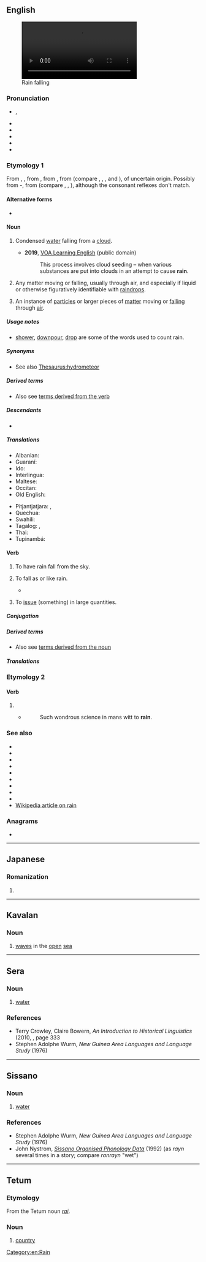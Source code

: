 {{also|Rain|ràin|räin}}
==English==
[[File:Averse de pluie.webm|thumb|right|Rain falling]]

===Pronunciation===
* {{enPR|rān}}, {{IPA|en|/ɹeɪn/}}
* {{audio|en|en-us-rain.ogg|Audio (US)}}
* {{audio|en|En-uk-rain.ogg|Audio (UK)}}
* {{audio|en|LL-Q1860 (eng)-Back ache-rain.wav|Audio}}
* {{rhymes|en|eɪn|s=1}}
* {{homophones|en|reign|rein}}

===Etymology 1===
From {{inh|en|enm|reyn}}, {{m|enm|rein}}, from {{inh|en|ang|reġn}}, from {{inh|en|gmw-pro|*regn}}, from {{inh|en|gem-pro|*regną}} (compare {{cog|fy|rein}}, {{cog|nl|regen}}, {{cog|de|Regen}}, {{cog|da|-}} and {{cog|no|regn}}), of uncertain origin. Possibly from {{w|pre-Germanic}} {{m|ine-pro|*Hréǵ-no}}-, from {{inh|en|ine-pro|*Hreǵ-||to flow}} (compare {{cog|la|rigō||wet, soak}}, {{cog|lt|rõki||drizzling rain}}, {{cog|sq|rrjedh||to flow, drip}}), although the consonant reflexes don't match.

====Alternative forms====
* {{alter|en|rayne|raygne||obsolete}}

====Noun====
{{en-noun|-|s}}

# Condensed [[water]] falling from a [[cloud]].
#: {{ux|en|We've been having a lot of '''rain''' lately.}}
#: {{ux|en|The '''rains''' came late that year.}}
#* '''2019''', [https://web.archive.org/web/20190311070055/https://learningenglish.voanews.com/a/south-korea-proposes-rain-project-with-china-to-cut-pollution/4819207.html VOA Learning English] (public domain)
#*: This process involves cloud seeding – when various substances are put into clouds in an attempt to cause '''rain'''.
#*:: {{audio|en|This process involves cloud seeding – when various substances are put into clouds in an attempt to cause rain.ogg|Audio (US)}}
# {{lb|en|figuratively}} Any matter moving or falling, usually through air, and especially if liquid or otherwise figuratively identifiable with [[raindrop]]s.
# {{lb|en|figuratively}} An instance of [[particle]]s or larger pieces of [[matter]] moving or [[fall]]ing through [[air]].
#: {{ux|en|A '''rain''' of mortar fire fell on our trenches.}}

=====Usage notes=====
* [[shower]], [[downpour]], [[drop]] are some of the words used to count rain.

=====Synonyms=====
* See also [[Thesaurus:hydrometeor]]

=====Derived terms=====
<span id="NounDT"><!--Terms derived from the NOUN--></span>
* Also see [[#VerbDT|terms derived from the verb]]
{{der4|en
|rainband
|rain barrel
|rainberry
|rainbird
|rain bomb
|rainboot
|rainbow
|[[rain check]], [[raincheck]], [[rain cheque]]
|rain cloud
|rain collar
|rain crow
|raincoat
|rain dance
|rain day
|rain delay
|raindrop
|rainfall
|rainforest
|rain frog
|rain garden
|rain gauge
|rain hat
|rainish
|rainjacket
|rain lamp
|rainmaker
|rain man
|rain or shine
|rainproof
|rain-slickened
|rain shadow
|[[rainsoaked]], [[rain-soaked]]
|rainstorm
|rain tree
|rainwash
|rainwater
|rainwear
|rainy
}}

=====Descendants=====
* {{desc|srn|alen}}

=====Translations=====
{{trans-top|condensed water from a cloud}}
{{multitrans|data=
* Abanyom: {{tt|abm|àlɨb}}
* Abaza: {{tt|abq|ква}}
* Abkhaz: {{tt|ab|ақәоура}}, {{tt|ab|ақәа|alt=а-қәа́}}
* Acehnese: {{tt|ace|ujeuen}}
* Adyghe: {{tt|ady|ощхы}}
* Afar: {{tt|aa|rob}}
* Afrikaans: {{tt+|af|reën}}
* Ainu: {{tt|ain|アㇱ|tr=as}}, {{tt|ain|アㇷ゚ト|tr=apto}}, {{tt|ain|ルヤンペ|tr=ruyanpe}}
* Aiton: {{t-needed|aio}}
* Aklanon: {{tt|akl|uean}}
* Alas-Kluet Batak: {{tt|btz|udan}}
* Albanian: {{tt+|sq|shi}}
* Alune: {{tt|alp|ulane}}
* Alutor: {{tt|alr|арн'ин|tr=ar'nin}}
* Ama: {{tt|amm|sa}}
* Amahai: {{tt|amq|sialo}}
* American Sign Language: {{tt|ase|Claw5@SideForeheadhigh-PalmDown-Claw5@SideForeheadhigh-PalmDown Claw5@SideChinhigh-PalmDown-Claw5@SideChinhigh-PalmDown Claw5@SideChesthigh-PalmDown-Claw5@SideChesthigh-PalmDown}}
* Amharic: {{tt|am|ዝናብ}}
* Anakalangu: {{tt|akg|urang}}
* Andi: {{tt|ani|цӏцӏа}}
* Andio: {{tt|bzb|udan}}
* Apalaí: {{tt|apy|konopo}}
* Aputai: {{tt|apx|usa}}
* Arabic: {{tt+|ar|مَطَر|m}}
*: Egyptian Arabic: {{tt|arz|مطر|m|tr=maṭar}}, {{qualifier|some villages}} {{tt|arz|نطر|m|tr=naṭar}}, {{qualifier|Alexandria}} {{tt|arz|شتا|m|tr=šita}}
*: Hijazi Arabic: {{tt|acw|مطر|m|tr=maṭar}}, {{tt|acw|مطرة|f|tr=maṭara}}
*: Moroccan Arabic: {{tt|ary|شْتا|tr=šta}}
*: South Levantine Arabic: {{tt|ajp|شتا|m|tr=šita}}
* Aragonese: {{tt+|an|plebia|f}}, {{tt|an|plevia|f}}
* Aramaic:
*: Classical Syriac: {{tt|syc|ܡܛܪܐ|m|tr=meṭrā}}
*: Jewish Babylonian Aramaic: {{tt|arc|מִטְרָא|m|tr=miṭrā}}
* Arguni: {{tt|agf|umun}}
* Armenian: {{tt+|hy|անձրև}}
* Aromanian: {{tt|rup|ploai|f}}, {{tt|rup|ploae|f}}
* Asilulu: {{tt|asl|ulan}}
* Assamese: {{tt|as|বৰষুণ}}
* Asturian: {{tt+|ast|lluvia|f}}, {{tt+|ast|lloviu|m}}
* Avar: {{tt|av|цӏад}}
* Aymara: {{tt|ay|jallu}}
* Azerbaijani: {{tt+|az|yağış}}, {{tt+|az|yağmur}}
*: Cyrillic: {{tt|az|јағыш}}, {{tt|az|јағмур}}
* Bahonsuai: {{tt|bsu|usa}}
* Bakhtiari: {{tt|bqi|باروں|tr=bârõw}}
* Bakumpai: {{tt|bkr|ujan}}
* Balinese: {{tt|ban|ujan}}
* Baluchi: {{tt|bal|ہور|tr=hawar, hawr}}, {{tt|bal|ہاور|tr=háwr}}
* Bambara: {{tt|bm|sanji}}
* Banda: {{tt|bnd|wien}}
* Banggai: {{tt|bgz|udan}}
* Bangka: {{tt|mfb|ujan}}
* Bantik: {{tt|bnq|tahiti}}
* Bashkir: {{tt|ba|ямғыр}}
* Basque: {{tt+|eu|euri}}
* Bats: {{tt|bbl|ყარო|alt=ყარო̂}}
* Bau Bidayuh: {{tt|sne|jan}}
* Bavarian: {{tt|bar|Reng}}
* Belarusian: {{tt+|be|дождж|m}}, {{qualifier|Polatsk dialect}} {{tt|be|дож|m}}
* Bengali: {{tt|bn|বৃষ্টি}}
* Bima: {{tt|bhp|ura}}
* Bobot: {{tt|bty|roti}}
* Bolango: {{tt|bld|huwa}}
* Bonerate: {{tt|bna|monda}}
* Borôro: {{tt|bor|bübütü}}
* Breton: {{tt+|br|glav|m}}
* Brunei Bisaya: {{tt|bsb|rasam}}
* Brunei Malay: {{tt|kxd|ujan}}
* Budukh: {{tt|bdk|маф}}
* Buginese: {{tt|bug|bosi}}
* Bulgarian: {{tt+|bg|дъжд|m}}
* Buli (Indonesia): {{tt|bzq|ulan}}
* Bungku: {{tt|bkz|usa}}
* Buol: {{tt|blf|ulan}}
* Burmese: {{tt+|my|မိုး}}
* Buru (Indonesia): {{tt|mhs|dekat}}
* Buryat: {{tt|bua|бороо}}
* Catalan: {{tt+|ca|pluja|f}}
* Cayuga: {{tt|cay|osda:ˀ}}
* Cebuano: {{tt|ceb|ulan}}
* Central Atlas Tamazight: {{tt|tzm|ⴰⵏⵣⴰⵔ}}
* Central Malay: {{tt|pse|ujan}}
* Central Masela: {{tt|mxz|omene}}
* Central Mazahua: {{tt|maz|dyeb'e}}
* Central Melanau: {{tt|mel|ujan}}
* Central Sierra Miwok: {{tt|csm|nýk·a-}}
* Chagatai: {{tt|chg|یَامْغُورْ|tr=yāmğūr}}
* Chakma: {{tt|ccp|𑄏𑄧𑄢𑄴|tr=jhar}}
* Cham:
*: Eastern Cham: {{tt|cjm|ꨨꨤꨪꩌ|tr=[[halim]]}}, {{tt|cjm|ꨨꨎꩆ|tr=[[hajan]]}}
*: Western Cham: {{t-needed|cja}}
* Chamicuro: {{tt|ccc|keeni}}
* Chechen: {{tt|ce|догӏа}}
* Cherokee: {{tt|chr|ᎠᎦᏍᎬ}}
* Chichewa: {{tt|ny|mvula}}
* Chinese:
*: Cantonese: {{tt+|yue|雨|tr=jyu5}}
*: Dungan: {{tt|dng|йү}}
*: Mandarin: {{tt+|cmn|雨|tr=yǔ}}
* Chol: {{tt|ctu|jaʼal}}
* Chukchi: {{tt|ckt|илиил|tr=iliil}}
* Chuvash: {{tt|cv|ҫумӑр}}
* Comanche: {{tt|com|ʉmarʉ}}
* Cornish: {{tt|kw|glaw|m}}
* Corsican: {{tt|co|pioggia|c}}
* Crimean Tatar: {{tt|crh|yağmur}}
* Czech: {{tt+|cs|déšť|m}}
* Dai: {{tt|dij|uhnon}}
* Dairi Batak: {{tt|btd|udan}}
* Dalmatian: {{tt|dlm|pluaja|f}}
* Danish: {{tt+|da|regn|c}}
* Dargwa: {{tt|dar|марка}}
* Darkinjung: {{tt|xda|murku}}
* Dawera-Daweloor: {{tt|ddw|ulol}}
* Dhivehi: {{tt+|dv|ވަރެއާ}}
* Dobel: {{tt|kvo|kwusan}}
* Dogrib: {{tt|dgr|chǫ}}
* Dolgan: {{tt|dlg|һамыыр|tr=hamıır}}
* Dutch: {{tt+|nl|regen|m}}
* Dzongkha: {{tt|dz|ཆརཔ}}
* East Damar: {{tt|dmr|mulo}}
* East Masela: {{tt|vme|umul}}
* Eastern Bontoc: {{tt|ebk|ochan}}
* Elfdalian: {{tt|ovd|raingen|n}}
* Emilian: {{t-needed|egl}}
* Emplawas: {{tt|emw|ope'}}
* Ende: {{tt|end|urra}}
* Enggano: {{tt|eno|ebe}}
* Erzya: {{tt|myv|пиземе}}
* Esperanto: {{tt+|eo|pluvo}}
* Estonian: {{tt+|et|vihm}}
* Even: {{tt|eve|удан}}
* Evenki: {{tt|evn|тыгдэ}}, {{tt|evn|удун}}
* Ewe: {{tt|ee|tsidzadza}}
* Extremaduran: {{tt|ext|lluvia|f}}
* Faroese: {{tt+|fo|regn|n}}
* Fijian: {{tt+|fj|uca}}
* Finnish: {{tt+|fi|sade}}
* Franco-Provençal: {{t-needed|frp}}
* French: {{tt+|fr|pluie|f}}
* Friulian: {{tt|fur|ploie|f}}, {{tt|fur|ploe|f}}
* Gagauz: {{tt|gag|yaamur}}
* Galela: {{tt|gbi|muura}}
* Galician: {{tt+|gl|chuvia|f}}, {{tt+|gl|choiva|f}}
* Gallo: {{t-needed|roa-gal}}
* Galoli: {{tt|gal|usan}}
* Gayo: {{tt|gay|uren}}
* Georgian: {{tt|ka|წვიმა}}
* German: {{tt+|de|Regen|m}}
* Geser-Gorom: {{tt|ges|uran}}
* Gorontalo: {{tt|gor|didi}}
* Gothic: {{tt|got|𐍂𐌹𐌲𐌽|n}}
* Greek: {{tt+|el|βροχή|f}}
*: Ancient: {{tt|grc|ὑετός|m}}, {{tt|grc|ὄμβρος|m}} {{qualifier|heavy}}, {{tt|grc|ψεκάς|f}} {{qualifier|light}}
* Greenlandic: {{tt|kl|sialuk}}
* Gujarati: {{tt+|gu|વરસાદ|m}}
* Hadza: {{tt|hts|ati}}
* Haitian Creole: {{tt|ht|lapli}}
* Halkomelem: {{tt|str|slhém:exw}}
*: Vancouver Island: {{tt|str|lhumuhww}}
* Hausa: {{tt|ha|ruwa|m}}
* Hawaiian: {{tt|haw|ua}}
* Hebrew: {{tt+|he|גֶּשֶׁם|m|tr=géshem}}, {{tt+|he|מָטָר|m|tr=matár}}
* Herero: {{tt|hz|ombura}}
* Hidatsa: {{tt|hid|xarée}}
* Higaonon: {{tt|mba|odan}}
* Hiligaynon: {{tt|hil|ulan}}
* Hindi: {{tt+|hi|बारिश|f}}, {{tt+|hi|बरसात}}, {{tt|hi|मेंह|f}}, {{tt+|hi|वर्षा|f}}, {{tt+|hi|वृष्टि|f}}
* Hitu: {{tt|htu|ulan}}
* Hungarian: {{tt+|hu|eső}}
* Hunsrik: {{tt|hrx|Rehn|m}}
* Iban: {{tt|iba|ujan}}, {{tt|iba|ujan}}
* Icelandic: {{tt+|is|rigning}}, {{tt+|is|regn|n}}
* Ido: {{tt+|io|pluvo}}
* Igbo: {{tt+|ig|mmiri ozuzo}}
* Ili'uun: {{tt|ilu|usan}}
* Ilocano: {{tt|ilo|uran}}
* Imroing: {{tt|imr|omle}}
* Indonesian: {{tt+|id|hujan}}
* Ingush: {{tt|inh|догӏа}}
* Interlingua: {{tt|ia|pluvia}}
* Iranun: {{tt|ill|uran}}
* Irish: {{tt+|ga|báisteach|f}}, {{tt+|ga|fearthainn|f}}
*: Old Irish: {{tt|sga|bróen|m}}, {{tt|sga|flechud|m}}
* Istriot: {{tt|ist|piova|f}}, {{tt|ist|peiòva|f}}
* Italian: {{tt+|it|pioggia|f}}
* Iu Mien: {{tt|ium|duih}}
* Ivatan: {{tt|ivv|timoy}}, {{tt|ivv|tsimoy}}, {{tt|ivv|chimoy}}
* Jambi Malay: {{tt|jax|ujan}}
* Japanese: {{tt+|ja|雨|tr=あめ, ame}}
* Javanese: {{tt+|jv|ꦲꦸꦢꦤ꧀}}
* Jeju: {{tt|jje|비}}
* Kabardian: {{tt|kbd|уэшх}}
* Kabuverdianu: {{tt|kea|txuba}}
* Kaidipang: {{tt|kzp|uha}}
* Kaingang: {{tt|kgp|ta}}
* Kalmyk: {{tt|xal|хур}}
* Kamba: {{tt|kam|mbua}}
* Kambera: {{tt|xbr|urangu}}
* Kannada: {{tt+|kn|ಮಳೆ}}
* Kapampangan: {{tt|pam|uran}}
* Karachay-Balkar: {{tt|krc|жауун|tr=jawun}} {{qualifier|Balkar}}, {{tt|krc|джауум|tr=cawum}} {{qualifier|Karachay}}, {{tt|krc|джанъур}} {{qualifier|Karachay}}
* Karakalpak: {{tt|kaa|jamgʻır}}, {{tt|kaa|jawın}}
* Karakhanid: {{tt|xqa|يَغْمُرْ|tr=yaɣmur}}
* Karelian: {{tt|krl|vihmu}}
* Karo: {{tt|btx|udan}}
* Kashmiri: {{tt|ks|روٗد}}, {{tt|ks|بٲرِش}}, {{tt|ks|وَرشا}}
* Kashubian: {{tt|csb|deszcz}}
* Kayupulau: {{tt|kzu|tava}}
* Kazakh: {{tt+|kk|жаңбыр}}, {{tt|kk|жауын}}
* Kedang: {{tt|ksx|uya}}
* Kei: {{tt|kei|do'ot}}
* Kelabit: {{tt|kzi|udan}}
* Kemak: {{tt|kem|usa}}
* Kerinci: {{tt|kvr|ujeng}}
* Khakas: {{tt|kjh|наңмыр}}
* Khmer: {{tt+|km|ភ្លៀង}}
* Khoekhoe: {{tt|naq|ǀnanub}}
* Khün: {{t-needed|kkh}}
* Kikuyu: {{tt|ki|mbura}}
* Kimaragang: {{tt|kqr|darun}}
* Kioko: {{tt|ues|ise}}
* Kisar: {{tt|kje|okon}}
* Kitembo: {{tt|tbt|mvula}}
* Kodeoha: {{tt|vko|usa}}
* Kodi: {{tt|kod|ura}}
* Komering: {{tt|kge|ujan}}
* Komi-Permyak: {{tt|koi|зэр}}
* Komi-Zyrian: {{tt|kpv|зэр}}
* Komodo: {{tt|kvh|urang}}
* Kongo: {{tt|kg|mvula}}
* Korean: {{tt+|ko|비}}
* Koroni: {{tt|xkg|ɸaho}}
* Kowiai: {{tt|kwh|óma}}
* Kulisusu: {{tt|vkl|βaho}}
* Kumyk: {{tt|kum|янгур}}, {{tt|kum|явун}}
* Kunigami: {{tt|xug|あミー|tr=ʔamī}}
* Kurdish:
*: Central Kurdish: {{tt+|ckb|باران}}
*: Northern Kurdish: {{tt+|kmr|baran}}
* Kyrgyz: {{tt+|ky|жамгыр}}, {{tt+|ky|жаан}}
* Ladin: {{tt|lld|pievia|f}}
* Lamaholot: {{tt|slp|uran}}
* Lamalera: {{tt|lmr|urãn}}
* Laboya: {{tt|lmy|ura}}
* Lao: {{tt+|lo|ຝົນ}}
* Latgalian: {{tt|ltg|leits|m}}
* Latin: {{tt+|la|pluvia|f}}, {{tt+|la|imber}}
* Latvian: {{tt|lv|lietus|m}}
* Laz: {{tt|lzz|ჭიმა}}
* Leonese: {{t-needed|roa-leo}}
* Leti (Indonesia): {{tt|lti|utna}}
* Lezgi: {{tt|lez|марф}}
* Li'o: {{tt|ljl|uja}}
* Ligurian: {{tt|lij|dilûvio|m}}
* Lingala: {{tt|ln|mbula}}
* Lingao: {{tt|onb|fun¹}}
* Lithuanian: {{tt+|lt|lietus|m}}
* Livonian: {{tt|liv|vīmõ}}
* Livvi: {{tt|olo|vihmu}}, {{tt|olo|puadari}} {{qualifier|heavy}}, {{tt|olo|rändy}} {{qualifier|mixed with snow}}
* Lombard: {{tt|lmo|piovuda|f}}, {{tt|lmo|piovüda|f}}
* Lotud: {{tt|dtr|rasam}}
* Low German:
*: German Low German: {{tt|nds-de|Regen|m}}, {{tt|nds-de|Rägen|m}}
* Luang: {{tt|lex|otna}}
* Luganda: {{tt|lg|enkuba}}, {{tt|lg|okutonnya}}
* Luhya: {{tt|luy|efula}}
* Luiseño: {{tt|lui|hílak}}
* Luxembourgish: {{tt+|lb|Reen|m}}
* Lü: {{tt|khb|ᦚᦳᧃ}}
* Ma'anyan: {{tt|mhy|uran}}
* Macedonian: {{tt|mk|дожд|m}}
{{trans-mid}}
* Madurese: {{tt|mad|ojen}}
* Maguindanao: {{tt|mdh|ulan}}
* Makasar: {{tt|mak|bosi}}
* Makassar Malay: {{tt|mfp|hujang}}
* Malagasy: {{tt+|mg|orana}}
* Malay: {{tt+|ms|hujan}}, {{tt|ms|panjang tangkai}}
* Malayalam: {{tt+|ml|മഴ}}
* Maltese: {{t-check|mt|xita|f}}
* Mamasa: {{tt|mqj|uran}}
* Mamboru: {{tt|mvd|ura}}
* Manchu: {{tt|mnc|ᠠᡤᠠ}}
* Mandailing Batak: {{tt|btm|udan}}
* Mandar: {{tt|mdr|urang}}
* Manggarai: {{tt|mqy|usang}}
* Mansaka: {{tt|msk|oran}}
* Mansi: {{tt|mns|ракв}}
* Manx: {{tt|gv|fliaghey}}
* Maori: {{tt+|mi|ua}}, {{tt|mi|pūroro}} {{qualifier|driving rain}}, {{tt|mi|taetaeata}} {{qualifier|Occurring early in the morning}}
* Maranao: {{tt|mrw|oran}}
* Marathi: {{tt|mr|पाऊस|m}}, {{tt|mr|वर्षा|f}}, {{tt|mr|वृष्टि|f}}
* Mari:
*: Eastern Mari: {{tt|chm|йӱр}}
* Masiwang: {{tt|bnf|ulan}}
* Mazanderani: {{tt|mzn|وارش|tr=vâreš}}
* Meänkieli: {{tt|fit|sae}}
* Mentawai: {{tt|mwv|ujat}}
* Middle Korean: {{tt|okm|비〮}}
* Minangkabau: {{tt|min|hujan}}
* Mingrelian: {{tt|xmf|ჭვიმა}}
* Mirandese: {{tt|mwl|chuba|f}}
* Miyako: {{tt|mvi|アミ|tr=ami}}, {{tt|mvi|雨|tr=あみ, ami}}
* Mizo: {{tt|lus|ruah}}
* Moksha: {{tt|mdf|пизем}}
* Mon: {{tt|mnw|ဗြဲ|tr=pròa}}
* Mongolian:
*: Cyrillic: {{tt+|mn|бороо}} {{tt|mn|бороон}}
*: Mongolian: {{tt|mn|ᠪᠣᠷᠤᠭ᠎ᠠ}} {{tt|mn|ᠪᠣᠷᠣᠭᠠᠨ}}
* Mongondow: {{tt|mog|uyan}}
* Mopan Maya: {{tt|mop|jaʼ}}
* Mori Atas: {{tt|mzq|use}}
* Mori Bawah: {{tt|xmz|use}}
* Moronene: {{tt|mqn|usa}}
* Mulam: {{tt|mlm|kwən¹}} {{q|Dongmen, Siba}}
* Muna: {{tt|mnb|ghuse}}
* Musi: {{tt|mui|ujan}}
* Mwani: {{tt|wmw|nvula}}
* Mòcheno: {{tt|mhn|reng|m}}
* Nahuatl:
*: Central: {{tt|nhn|quiyahuitl}}
*: Classical: {{tt|nci|quiyahuitl}}
* Nanai: {{tt|gld|тугдэ}}
* Narom: {{tt|nrm|pllie}}
* Navajo: {{tt|nv|níłtsą́}}
* Neapolitan: {{t-needed|nap}}
* Nepali: {{tt|ne|वर्षा}}, {{tt|ne|झरी}}
* Newar: {{t-needed|new}}
* Ngadha: {{tt|nxg|uza}}
* Ngaju: {{tt|nij|ujan}}
* Ngarrindjeri: {{tt|nay|parni}}
* Ngazidja Comorian: {{tt|zdj|mvua}}
* Nias: {{tt+|nia|teu}}
* Nila: {{tt|nil|usna}}
* Nivkh: {{tt|niv|лых}}
* Nogai: {{tt|nog|ямгыр}}
* Norman: {{tt|nrf|plyie|f}} {{qualifier|Jersey}}
* North Babar: {{tt|bcd|hona}}
* North Frisian: {{qualifier|Föhr-Amrum}} {{tt|frr|rin|m}}
* North Moluccan Malay: {{tt|max|ujang}}
* Northern Sami: {{tt|se|arvi}}
* Northern Thai: {{t-needed|nod}}
* Norwegian:
*: Bokmål: {{tt+|nb|regn|n}}, {{tt+|nb|regnvær|n}}
*: Nynorsk: {{tt|nn|regn|n}}
* Nuu-Chah-Nulth: {{tt|str|m̕iƛaa}}
* O'odham: {{tt|ood|ju꞉kĭ}}
* Occitan: {{tt+|oc|pluèja|f}}
* Okinawan: {{tt|ryu|あみ|tr=ʔami}}, {{tt|ryu|ちゅあみ|tr=chuʔami}}, {{tt|ryu|雨|tr=あみ, ami}}
* Old Assamese: {{tt|inc-oas|বৰিষণ}}
* Old Church Slavonic:
*: Cyrillic: {{tt|cu|дъждь|m}}
* Old East Slavic: {{tt|orv|дъждь|m}}
* Old English: {{tt|ang|reġn|m}}
* Old French: {{tt|fro|pluie|f}}
* Old Norse: {{tt|non|regn|n}}
* Old Polish: {{tt|zlw-opl|deżdż|m}}
* Old Prussian: {{tt|prg|sūji}}
* Old Tupi: {{tt|tpw|amana}}
* Oriya: {{tt+|or|ବର୍ଷା}}
* Oromo: {{tt|om|bokkaa}}, {{tt|om|rooba}}
* Osage: {{tt|osa|nížu}}
* Osing: {{tt|osi|udyan}}
* Ossetian: {{tt|os|уарын}}, {{tt|os|къӕвда}}
* Ottoman Turkish: {{tt|ota|یاغمور|tr=yağmur}}
* Pacoh: {{tt|pac|bo}}
* Padoe: {{tt|pdo|use}}
* Pali: {{t-needed|pi}}
* Palu'e: {{tt|ple|ura}}
* Pamona: {{tt|pmf|uja}}
* Pashto: {{tt+|ps|باران|m|tr=bârân}}
* Paulohi: {{tt|plh|kia}}
* Pennsylvania German: {{tt|pdc|Regge|m}}
* Perai: {{tt|wet|usa}}
* Persian: {{tt+|fa|باران|tr=bârân}}, {{tt+|fa|بارون|tr=bârun}} {{qualifier|colloquial}}
* Piedmontese: {{tt|pms|pieuva|f}}
* Plautdietsch: {{tt|pdt|Räajen}}
* Polabian: {{tt|pox|dåzd|m}}
* Polish: {{tt+|pl|deszcz|m}}
* Portuguese: {{tt+|pt|chuva|f}}
* Punjabi: {{tt|pa|ਮੀਂਹ}}, {{tt|pa|ਵਰਖਾ}}, {{tt|pa|ਬਰਸਾਤ}}, {{tt|pa|ਬਾਰਸ਼|f}}
* Quechua: {{tt|qu|para}}, {{tt|qu|tamya}}
* Rajasthani: {{t-needed|raj}}
* Rejang: {{tt|rej|ujen}}
* Rohingya: {{t-needed|rhg}}
* Roma: {{tt|rmm|utni}}
* Romagnol: {{tt|rgn|acva|f}}
* Romani: {{tt|rom|briśind|m}}
* Romanian: {{tt+|ro|ploaie|f}}
*: Cyrillic: {{tt|ro|плоае|f}}
* Romansch: {{tt|rm|plievgia|f}}, {{tt|rm|plievia|f}}, {{tt|rm|plövgia|f}}
* Rungus: {{tt|drg|rasam}}, {{tt|drg|darun}}
* Russian: {{tt+|ru|дождь|m}}
* Rusyn: {{tt|rue|додж|m}}, {{tt|rue|дождь|m}}
* Rwanda-Rundi: {{tt+|rw|imvura|c9/10}}
* S'gaw Karen: {{tt|ksw|တၢ်စူ}}
* Saanich: {{tt|str|ȽEMEW̱}}, {{tt|str|SȽEMEW̱}}
* Sabu: {{tt|hvn|aji}}
* Saek: {{t-needed|skb}}
* Saho: {{tt|ssy|rob}}
* Samoan: {{tt+|sm|timu}}
* Samogitian: {{tt|sgs|lītos|m}}
* Sangir: {{tt|sxn|tahiti}}
* Sanskrit: {{tt+|sa|वृष्टि|f}}, {{tt+|sa|वर्षा|f}}, {{tt+|sa|पर्जन्य|m}}
* Santali: {{tt|sat|ᱫᱟᱜ}}
* Sardinian: {{tt|sc|pròia|f}}, {{tt|sc|proìda|f}}, {{tt|sc|pióida|f}}, {{tt|sc|próghia|f}}, {{tt|sc|proja|f}}, {{tt|sc|abba}}
* Sasak: {{tt|sas|ujan}}
* Scottish Gaelic: {{tt+|gd|uisge|m}}
* Sebop: {{tt|sib|ima'}}
* Sekar: {{tt|skz|yagin}}
* Selaru: {{tt|slu|us}}
* Selayar: {{tt|sly|bosi}}
* Semai: {{tt|sea|manik}}
* Serbo-Croatian:
*: Cyrillic: {{tt|sh|ки̏ша|f}}, {{tt|sh|да̏жд|m}}
*: Roman: {{tt+|sh|kȉša|f}}, {{tt+|sh|dȁžd|m}}
* Serili: {{tt|sve|omi'ne}}
* Serua: {{tt|srw|usna}}
* Shan: {{tt+|shn|ၽူၼ်}}
* Shona: {{tt|sn|mvura}}
* Shor: {{tt|cjs|нағбур|tr=nağbur}}
* Sichuan Yi: {{tt|ii|ꂷꉐ}}
* Sicilian: {{tt+|scn|acqua|f}}, {{tt|scn|chiuvia}} {{qual|obsolete}}, {{tt+|scn|chioggi}}
* Sidamo: {{tt|sid|xeena}}
* Sika: {{tt|ski|urang}}
* Simalungun Batak: {{tt|bts|udan}}
* Simeulue: {{tt|smr|lifud}}
* Sindhi: {{tt|sd|برسات|f|tr=barsāta|alt=بَرساتَ}}
* Sinhalese: {{tt|si|වැස්ස}}
* Skolt Sami: {{tt|sms|â´brr}}
* Slovak: {{tt+|sk|dážď|m}}
* Slovene: {{tt+|sl|dež|m}}
* So'a: {{tt|ssq|uza}}
* Sobei: {{tt|sob|tano}}, {{tt|sob|mrofi}}
* Somali: {{tt+|so|roob|m}}
* Sorbian:
*: Lower Sorbian: {{tt|dsb|dešć|m}}
*: Upper Sorbian: {{tt|hsb|dešć|m}}
* Sotho: {{tt+|st|pula}}
* Southeast Babar: {{tt|vbb|uml}}
* Southern Altai: {{tt|alt|јаҥмыр}}, {{tt|alt|јааш}}
* Southern Amami-Oshima: {{tt|ams|アムぃ|tr=ʔamï}}
* Southern Thai: {{t-needed|sou}}
* Spanish: {{tt+|es|lluvia|f}}
* Sumbawa: {{tt|smw|ujan}}
* Sundanese: {{tt|su|ᮠᮥᮏᮔ᮪}}
* Suwawa: {{tt|swu|wuha}}
* Svan: {{tt|sva|უჩხა}}
* Swahili: {{tt+|sw|mvua}}, {{tt+|sw|manyunyu}}
* Swazi: {{tt+|ss|litulu}}, {{tt+|ss|imvula}}
* Swedish: {{tt+|sv|regn|n}}
* Sylheti: {{tt|syl|ꠝꠦꠊ}}
* Tabasaran: {{tt|tab|мархь}}
* Tae': {{tt|rob|uran}}
* Tagal Murut: {{tt|mvv|rasam}}
* Tagalog: {{qualifier|literally}} {{tt+|tl|ulan|n}}
* Tai Dam: {{tt|blt|ꪶꪠꪙ|tr=fon1}}
* Tai Nüa: {{t-needed|tdd}}
* Tajik: {{tt+|tg|борон}}
* Taliabu: {{tt|tlv|uyañ}}
* Taloki: {{tt|tlk|vaho}}
* Talysh: {{qualifier|Anbarani}} {{tt|tly|کولوک|tr=kuluk}}, {{qualifier|Asalemi}} {{tt|tly|کلک|tr=kəlok}}
* Tamil: {{tt+|ta|மழை}}, {{tt+|ta|மாரி}}
* Tangut: {{tt|txg|𗼮|tr=dzwyuq2}}
* Taos: {{tt|twf|łùléne}}
* Tarpia: {{tt|tpf|madup}}
* Tatar: {{tt+|tt|яңгыр}}
* Tausug: {{tt|tsg|ulan}}
* Te'un: {{tt|tve|usna}}
* Tedim Chin: {{tt|ctd|guah}}
* Tela-Masbuar: {{tt|tvm|omne}}
* Telugu: {{tt+|te|వాన}} {{tt+|te|వర్షం}}
* Ter Sami: {{tt|sjt|abbˈre}}
* Termanu: {{tt|twu|uda}}
* Ternate: {{tt|tft|besa}}
* Tetum: {{tt|tet|udan}}
* Thai: {{tt+|th|ฝน}}
* Tibetan: {{tt|bo|ཆར་པ}}
* Tidong:
*: Northern Tidong: {{t-check|ntd|dasam}}
*: Southern Tidong: {{t-check|itd|dasam}}
* Tidore: {{tt|tvo|bosa}}
* Tigrinya: {{t-needed|ti}}
* Timugon Murut: {{tt|tih|rasam}}
* Tlingit: {{tt|tli|séew}}
* Toba: {{tt|bbc|udan}}
* Tocharian B: {{tt|txb|swese}}
* Tolaki: {{tt|lbw|usa}}
* Tomadino: {{tt|tdi|use}}
* Tomini: {{tt|txm|ujan}}
* Tongan: {{tt|to|'uha}}
* Tonsea: {{tt|txs|udan}}
* Tontemboan: {{tt|tnt|uran}}
* Totoli: {{tt|txe|udan}}
* Tswana: {{tt+|tn|pula}}
* Tugun: {{tt|tzn|usa}}
* Tulehu: {{tt|tlu|ulan}}
* Tunjung: {{tt|tjg|ucan}}
* Turkish: {{tt+|tr|yağmur}}, {{tt+|tr|baran}}, {{tt+|tr|yağış}}
* Turkmen: {{tt+|tk|ýagyş}}
* Tuvan: {{tt|tyv|чаъс}}
* Tày: {{tt|tyz|phân}}
* Uab Meto: {{tt|aoz|ulan}}
* Udmurt: {{tt|udm|зор}}
* Ugaritic: {{tt|uga|𐎎𐎉𐎗}}
* Ujir: {{tt|udj|úan}}
* Ukrainian: {{tt+|uk|дощ|m}}
* Uma: {{tt|ppk|uda}}
* Urdu: {{tt|ur|بارش|f|tr=bāriś}}, {{tt|ur|مینہ|f|tr=meṅh}}, {{tt|ur|برسات|f|tr=barsāt}}
* Uyghur: {{tt|ug|يامغۇر}}
* Uzbek: {{tt+|uz|yomgʻir}}
*: Cyrillic: {{tt|uz|ёмғир}}
* Venetian: {{tt|vec|pióva|f}}
* Veps: {{tt|vep|vihm}}
* Vietnamese: {{tt+|vi|mưa}}
* Volapük: {{tt+|vo|rein}}
* Walloon: {{tt+|wa|plouve|f}}
* Wanukaka: {{tt|wnk|urang}}
* Waru: {{tt|wru|usa}}
* Watubela: {{tt|wah|kadama}}
* Wawonii: {{tt|wow|usa}}
* Welsh: {{tt+|cy|glaw|m}}
* West Coast Bajau: {{tt|bdr|uran}}
* West Damar: {{tt|drn|uhano}}
* West Frisian: {{tt+|fy|rein}}
* West Tarangan: {{tt|txn|gôyan}}
* Weyewa: {{tt|wew|ura}}
* White Hmong: {{tt|mww|nag}}
* Wolio: {{tt|wlo|wao}}
* Wolof: {{tt+|wo|taw}}
* Xhosa: {{tt|xh|imvula|c9|c10}}
* Yagnobi: {{tt|yai|борон}}
* Yakan: {{tt|yka|ulan}}
* Yakut: {{tt|sah|самыыр}}, {{tt|sah|ардах}}
* Yamdena: {{tt|jmd|udan}}
* Yami: {{tt|tao|cimoy}}
* Yiddish: {{tt|yi|רעגן|m}}
* Yonaguni: {{tt|yoi|雨|tr=あみ, ami}}
* Yoron: {{tt|yox|雨|tr=あみ, ami}}
* Yoruba: {{tt|yo|òjò}}
* Yup'ik: {{tt|esu|ellalluk}}
* Yámana: {{tt|yag|palaxa}}
* Zazaki: {{tt+|zza|yağer}}, {{tt+|zza|yaxer}}, {{tt+|zza|varan|m}}
* Zealandic: {{tt|zea|regen|m}}
* Zhuang: {{tt|za|fwn}}
* Zulu: {{tt+|zu|imvula|c9|c10}}
* ǃXóõ: {{tt|nmn|ǃqhàa}}
}}<!-- close {{multitrans}} -->
{{trans-bottom}}

{{trans-top|any matter falling}}
{{multitrans|data=
* Bulgarian: {{tt|bg|вале́ж|m}}
* Czech: {{tt+|cs|déšť|m}}
* Finnish: {{tt+|fi|sade}}
* French: {{t+check|fr|pluie|f}}
* Galician: {{tt+|gl|chuvia|f}}
* German: {{tt+|de|Regen|m}}
* Greek: {{tt+|el|βροχή|f}}
* Hebrew: {{tt+|he|מִשְׁקָע|m|tr=mishká}}
* Hindi: {{tt+|hi|वर्षा|f}}
* Japanese: {{tt+|ja|雨|tr=あめ, ame}}
* Korean: {{tt+|ko|비}}
* Low German:
*: German Low German: {{tt|nds-de|Regen|m}}, {{tt|nds-de|Rägen|m}}
* Macedonian: {{tt|mk|дожд|m}}
* Malayalam: {{tt+|ml|മഴ}}
{{trans-mid}}
* Marathi: {{tt|mr|वर्षाव}}
* Norwegian:
*: Bokmål: {{tt+|nb|regn|n}}
* Persian: {{tt+|fa|باران|tr=bârân}}
* Portuguese: {{tt+|pt|chuva|f}}
* Russian: {{tt+|ru|дождь|m}}
* Serbo-Croatian:
*: Cyrillic: {{tt|sh|ки̏ша|f}}, {{tt|sh|да̏жд|m}}
*: Roman: {{tt+|sh|kȉša|f}}, {{tt+|sh|dȁžd|m}}
* Slovak: {{tt+|sk|dážď}}
* Spanish: {{tt+|es|lluvia|f}}
* Swahili: {{tt+|sw|mvua}}
* Swedish: {{tt+|sv|regn|n}}
* Zazaki: {{tt+|zza|varan}}
}}<!-- close {{multitrans}} -->
{{trans-bottom}}

{{trans-top|an instance of particles falling}}
{{multitrans|data=
* Czech: {{tt+|cs|déšť}}
* Finnish: {{tt+|fi|sade}}
* French: {{qualifier|f}} {{tt+|fr|pluie}}
* German: {{tt+|de|Regen|m}}
* Greek: {{tt+|el|βροχή|f}}
* Hindi: {{tt+|hi|वर्षा|f}}
* Japanese: {{tt+|ja|雨|tr=あめ, ame}}, {{tt|ja|雨下|tr=うか, uka}}
* Kurdish:
*: Central Kurdish: {{tt+|ckb|باران}}
*: Northern Kurdish: {{tt+|kmr|baran}}
* Low German:
*: German Low German: {{tt|nds-de|Regen|m}}, {{tt|nds-de|Rägen|m}}
* Macedonian: {{tt|mk|врнеж|m}}
{{trans-mid}}
* Malayalam: {{tt+|ml|മഴ}}
* Marathi: {{tt|mr|वर्षाव}}, {{tt|mr|वर्षा}}
* Norwegian:
*: Bokmål: {{tt+|nb|regn|n}}
* Portuguese: {{tt+|pt|chuva|f}}
* Romanian: {{tt+|ro|ploaie|f}}
* Russian: {{tt+|ru|дождь|m}}, {{tt+|ru|град|m}}, {{tt+|ru|ли́вень|m}}
* Slovak: {{tt|sk|spŕška|f}}
* Slovene: {{tt+|sl|dež|m}}
* Spanish: {{tt+|es|lluvia|f}}
* Swahili: {{tt+|sw|mvua}}
* Swedish: {{tt+|sv|regn|n}}
* Turkish: {{tt+|tr|yağış}}
* Zazaki: {{tt|zza|varış}}
}}<!-- close {{multitrans}} -->
{{trans-bottom}}

{{checktrans-top}}
* Albanian: {{t+check|sq|shi}}
* Guaraní: {{t+check|gn|ama}}
* Ido: {{t+check|io|pluvo}}
* Interlingua: {{t-check|ia|pluvia}}
* Maltese: {{t-check|mt|xita|f}}
* Occitan: {{t+check|oc|pluèja}}
* Old English: {{t-check|ang|reġn}}
{{trans-mid}}
* Pitjantjatjara: {{t-check|pjt|kapi}}, {{t-check|pjt|mina}}
* Quechua: {{t-check|qu|para}}
* Swahili: {{t+check|sw|mvua}}
* Tagalog: {{t+check|tl|ulan}}, {{t-check|tl|tinipong singaw sa kaitasan}}
* Thai: {{t+check|th|ฝน}}
* Tupinambá: {{t-check|tpn|amana}}
{{trans-bottom}}

====Verb====
{{en-verb}}

# {{lb|en|impersonal}} To have rain fall from the sky.
#: {{ux|en|Judging by the black cloud, it will '''rain''' later today.}}
# {{lb|en|intransitive}} To fall as or like rain.
#: {{ux|en|It will '''rain''' fire and brimstone at the end of days.}}
#* {{RQ:Shakespeare Twelfth Night|V|i|passage=The rain it '''raineth''' every day.}}
#: {{ux|en|Tears '''rained''' from her eyes.}}
#: {{ux|en|Leaves '''rained''' from the tree.}}
#: {{ux|en|Bombs '''rained''' from the sky.}}
# {{lb|en|transitive}} To [[issue]] (something) in large quantities.
#: {{ux|en|The boxer '''rained''' punches on his opponent's head.}}

=====Conjugation=====
{{en-conj|old=1}}

=====Derived terms=====
<!--Terms derived from the VERB-->
* Also see [[#NounDT|terms derived from the noun]] <span id="VerbDT"></span>
{{der4|en
|berain
|it never rains but it pours
|[[rain cats and dogs]], [[rain dogs and cats]]
|rain down
|rain fire and brimstone
|rain off <!--be cancelled because of rain-->
|rain pitchforks
}}

=====Translations=====
{{see translation subpage|Verb}}

===Etymology 2===

====Verb====
{{en-verb}}

# {{obsolete form of|en|reign}}
#* {{RQ:Spenser Faerie Queene|1|5}}
#*: Such wondrous science in mans witt to '''rain'''.

===See also===
* {{l|en|drizzle}}
* {{l|en|hail}}
* {{l|en|mizzle}}
* {{l|en|precipitation}}
* {{l|en|serein}}
* {{l|en|shower}}
* {{l|en|sleet}}
* {{l|en|snow}}
* {{l|en|storm}}
* [[w:Rain|Wikipedia article on rain]]

===Anagrams===
* {{anagrams|en|a=ainr|ARIN|Arin|Iran|Irân|Irān|NIRA|Nair|RNAi|Rani|Rian|Rina|arni|rani}}

[[Category:en:Rain]]
{{topics|en|Atmospheric phenomena}}

----

==Japanese==

===Romanization===
{{ja-romaji}}

# {{ja-romanization of|ライン}}

----

==Kavalan==

===Noun===
{{head|ckv|noun}}

# [[wave]]s in the [[open]] [[sea]]

----

==Sera==

===Noun===
{{head|sry|noun}}

# [[water]]

===References===
* Terry Crowley, Claire Bowern, ''An Introduction to Historical Linguistics'' (2010, {{ISBN|0195365542}}, page 333
* Stephen Adolphe Wurm, ''New Guinea Area Languages and Language Study'' (1976)

----

==Sissano==

===Noun===
{{head|sso|noun}}

# [[water]]

===References===
* Stephen Adolphe Wurm, ''New Guinea Area Languages and Language Study'' (1976)
* John Nystrom, ''[https://web.archive.org/web/20151012195346/http://www-01.sil.org/pacific/png/pubs/928474542264/Sissano.pdf Sissano Organised Phonology Data]'' (1992) (as ''rayn'' several times in a story; compare ''ranrayn'' "wet")

----

==Tetum==

===Etymology===
From the Tetum noun ''[[rai]]''.

===Noun===
{{head|tet|noun}}

# [[country]]
